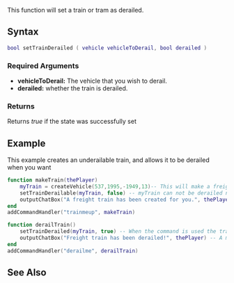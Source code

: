  
{{Server client function}}
This function will set a train or tram as derailed.

==Syntax== 
<syntaxhighlight lang="lua">
bool setTrainDerailed ( vehicle vehicleToDerail, bool derailed )              
</syntaxhighlight> 
{{OOP||[[/vehicle.md|vehicle]]:setDerailed|derailed|isTrainDerailed}}
===Required Arguments=== 
*'''vehicleToDerail:''' The vehicle that you wish to derail.
*'''derailed:''' whether the train is derailed.

===Returns===
Returns ''true'' if the state was successfully set

==Example==
<section name="Example" class="server" show="true">
This example creates an underailable train, and allows it to be derailed when you want
<syntaxhighlight lang="lua">
function makeTrain(thePlayer)
	myTrain = createVehicle(537,1995,-1949,13)-- This will make a freight train just east of the LS train station
	setTrainDerailable(myTrain, false) -- myTrain can not be derailed now
	outputChatBox("A freight train has been created for you.", thePlayer) -- Just a simple message for the player
end
addCommandHandler("trainmeup", makeTrain)

function derailTrain()
	setTrainDerailed(myTrain, true) -- When the command is used the train becomes derailed
	outputChatBox("Freight train has been derailed!", thePlayer) -- A message to confirm the train was derailed
end
addCommandHandler("derailme", derailTrain)
</syntaxhighlight>
</section>

==See Also==
{{Vehicle_functions}}
